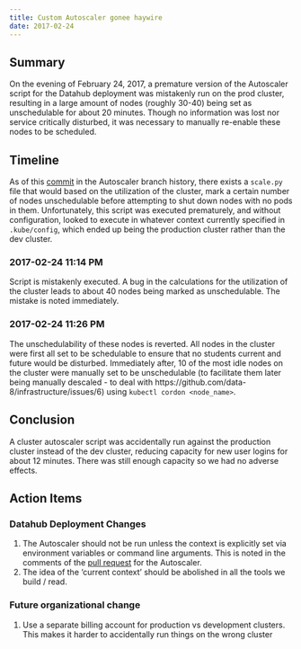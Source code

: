 ```yaml
---
title: Custom Autoscaler gonee haywire
date: 2017-02-24 
---
```


## Summary ##
On the evening of February 24, 2017, a premature version of the Autoscaler script for the Datahub deployment was mistakenly run on the prod cluster, resulting in a large amount of nodes (roughly 30-40) being set as unschedulable for about 20 minutes. Though no information was lost nor service critically disturbed, it was necessary to manually re-enable these nodes to be scheduled.

## Timeline ##
As of this [commit](https://github.com/data-8/jupyterhub-k8s/commit/6c042ebb6a88f0059d80e664795f4ce9252c043f) in the Autoscaler branch history, there exists a `scale.py` file that would based on the utilization of the cluster, mark a certain number of nodes unschedulable before attempting to shut down nodes with no pods in them. Unfortunately, this script was executed prematurely, and without configuration, looked to execute in whatever context currently specified in `.kube/config`, which ended up being the production cluster rather than the dev cluster.

### 2017-02-24 11:14 PM ###
Script is mistakenly executed. A bug in the calculations for the utilization of the cluster leads to about 40 nodes being marked as unschedulable. The mistake is noted immediately.

### 2017-02-24 11:26 PM ###
The unschedulability of these nodes is reverted. All nodes in the cluster were first all set to be schedulable to ensure that no students current and future would be disturbed. Immediately after, 10 of the most idle nodes on the cluster were manually set to be unschedulable (to facilitate them later being manually descaled - to deal with https://github.com/data-8/infrastructure/issues/6) using `kubectl cordon <node_name>`.

## Conclusion ##

A cluster autoscaler script was accidentally run against the production cluster instead of the dev cluster, reducing capacity for new user logins for about 12 minutes. There was still enough capacity so we had no adverse effects.

## Action Items ##

### Datahub Deployment Changes ###
1. The Autoscaler should not be run unless the context is explicitly set via environment variables or command line arguments. This is noted in the comments of the [pull request](https://github.com/data-8/jupyterhub-k8s/pull/117) for the Autoscaler.
2. The idea of the ‘current context’ should be abolished in all the tools we build / read.

### Future organizational change ###

1. Use a separate billing account for production vs development clusters. This makes it harder to accidentally run things on the wrong cluster


